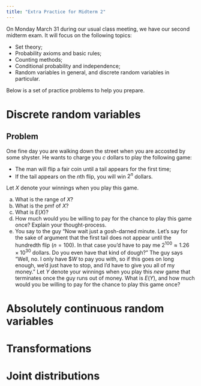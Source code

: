 ```yaml
---
title: "Extra Practice for Midterm 2"
---
```


On Monday March 31 during our usual class meeting, we have our second midterm exam. It will focus on the following topics:

-   Set theory;
-   Probability axioms and basic rules;
-   Counting methods;
-   Conditional probability and independence;
-   Random variables in general, and discrete random variables in particular.

Below is a set of practice problems to help you prepare.

# Discrete random variables

## Problem 

One fine day you are walking down the street when you are accosted by some shyster. He wants to charge you $c$ dollars to play the following game:

-   The man will flip a fair coin until a tail appears for the first time;
-   If the tail appears on the $n$th flip, you will win $2^n$ dollars.

Let $X$ denote your winnings when you play this game.

a.  What is the range of $X$?
b.  What is the pmf of $X$?
c.  What is $E(X)$?
d.  How much would you be willing to pay for the chance to play this game once? Explain your thought-process.
e.  You say to the guy "Now wait just a gosh-darned minute. Let's say for the sake of argument that the first tail does not appear until the hundredth flip ($n=100$). In that case you'd have to pay me $2^{100}\approx 1.26 × 10^{30}$ dollars. Do you even have that kind of dough?" The guy says "Well, no. I only have $\$W$ to pay you with, so if this goes on long enough, we'd just have to stop, and I'd have to give you all of my money." Let $Y$ denote your winnings when you play this *new* game that terminates once the guy runs out of money. What is $E(Y)$, and how much would you be willing to pay for the chance to play this game once?

# Absolutely continuous random variables

# Transformations 

# Joint distributions

